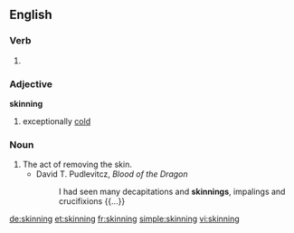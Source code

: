 ==English==

===Verb===
{{head|en}}

# {{present participle of|skin|lang=en}}

===Adjective===
'''skinning'''

# {{label|en|Ireland|colloquial|regarding the|_|weather}} exceptionally [[cold]]
{{rfquote}}

===Noun===
{{en-noun}}

# The act of removing the skin.
#* David T. Pudlevitcz, ''Blood of the Dragon''
#*: I had seen many decapitations and '''skinnings''', impalings and crucifixions {{...}}

[[de:skinning]]
[[et:skinning]]
[[fr:skinning]]
[[simple:skinning]]
[[vi:skinning]]